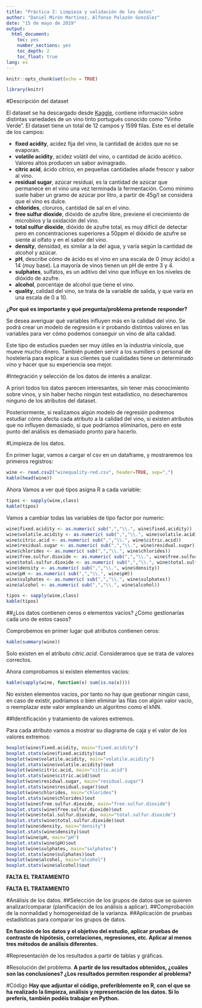 ---
title: "Práctica 2: Limpieza y validación de los datos"
author: "Daniel Mirón Martínez, Alfonso Palazón González"
date: "15 de mayo de 2019"
output: 
  html_document:
    toc: yes
    number_sections: yes
    toc_depth: 2
    toc_float: true 
lang: es
---

```{r setup, include=FALSE}
knitr::opts_chunk$set(echo = TRUE)
```

```{r load_libraries, include=FALSE}
library(knitr)
```

#Descripción del dataset

El dataset se ha descargado desde [Kaggle](https://www.kaggle.com/uciml/red-wine-quality-cortez-et-al-2009), contiene información sobre distintas variedades de un vino tinto portugués conocido como "Vinho Verde". El dataset tiene un total de 12 campos y 1599 filas. Este es el detalle de los campos:

* **fixed acidity**, acidez fija del vino, la cantidad de ácidos que no se evaporan.
* **volatile acidity**, acidez volátil del vino, o cantidad de ácido acético. Valores altos producen un sabor avinagrado.
* **citric acid**, ácido cítrico, en pequeñas cantidades añade frescor y sabor al vino.
* **residual sugar**, azúcar residual, es la cantidad de azúcar que permanece en el vino una vez terminada la fermentación. Como mínimo suele haber un gramo de azúcar por litro, a partir de 45g/l se considera que el vino es dulce.
* **chlorides**, cloruros, cantidad de sal en el vino.
* **free sulfur dioxide**, dióxido de azufre libre, previene el crecimiento de microbiios y la oxidación del vino.
* **total sulfur dioxide**, dióxido de azufre total, es muy difícil de detectar pero en concentraciones superiores a 50ppm el dióxido de azufre se siente al olfato y en el sabor del vino.
* **density**, densidad, es similar a la del agua, y varía según la cantidad de alcohol y azúcar.
* **pH**, describe cómo de ácido es el vino en una escala de 0 (muy ácido) a 14 (muy base). La mayoría de vinos tienen un pH de entre 3 y 4.
* **sulphates**, sulfatos, es un aditivo del vino que influye en los niveles de dióxido de azufre.
* **alcohol**, porcentaje de alcohol que tiene el vino.
* **quality**, calidad del vino, se trata de la variable de salida, y que varía en una escala de 0 a 10.

**¿Por qué es importante y qué pregunta/problema pretende responder?**

Se desea averiguar qué variables influyen más en la calidad del vino. Se podrá crear un modelo de regresión e ir probando distintos valores en las variables para ver cómo podemos conseguir un vino de alta calidad.

Este tipo de estudios pueden ser muy útiles en la industria vinícola, que mueve mucho dinero. También pueden servir a los sumillers o personal de hostelería para explicar a sus clientes qué cualidades tiene un determinado vino y hacer que su experiencia sea mejor.

#Integración y selección de los datos de interés a analizar. 

A priori todos los datos parecen interesantes, sin tener más conocimiento sobre vinos, y sin haber hecho ningún test estadístico, no desecharemos ninguno de los atributos del dataset. 

Posteriormente, si realizamos algún modelo de regresión podremos estudiar cómo afecta cada atributo a la calidad del vino, si existen atributos que no influyen demasiado, sí que podríamos eliminarlos, pero en este punto del análisis es demasiado pronto para hacerlo.

#Limpieza de los datos.

En primer lugar, vamos a cargar el csv en un dataframe, y mostraremos los primeros registros:

```{r}
wine <- read.csv2("winequality-red.csv", header=TRUE, sep=",")
kable(head(wine))
```

Ahora Vamos a ver qué tipos asigna R a cada variable:

```{r}
tipos <- sapply(wine,class)
kable(tipos)
```

Vamos a cambiar todas las variables de tipo factor por numeric:

```{r}
wine$fixed.acidity <- as.numeric( sub(",","\\.", wine$fixed.acidity))
wine$volatile.acidity <- as.numeric( sub(",","\\.", wine$volatile.acidity))
wine$citric.acid <- as.numeric( sub(",","\\.", wine$citric.acid))
wine$residual.sugar <- as.numeric( sub(",","\\.", wine$residual.sugar))
wine$chlorides <- as.numeric( sub(",","\\.", wine$chlorides))
wine$free.sulfur.dioxide <- as.numeric( sub(",","\\.", wine$free.sulfur.dioxide))
wine$total.sulfur.dioxide <- as.numeric( sub(",","\\.", wine$total.sulfur.dioxide))
wine$density <- as.numeric( sub(",","\\.", wine$density))
wine$pH <- as.numeric( sub(",","\\.", wine$pH))
wine$sulphates <- as.numeric( sub(",","\\.", wine$sulphates))
wine$alcohol <- as.numeric( sub(",","\\.", wine$alcohol))

```

```{r}
tipos <- sapply(wine,class)
kable(tipos)
```

##¿Los datos contienen ceros o elementos vacíos? ¿Cómo gestionarías cada uno de estos casos?

Comprobemos en primer lugar qué atributos contienen ceros:

```{r}
kable(summary(wine))
```

Solo existen en el atributo _citric.acid_. Consideramos que se trata de valores correctos.


Ahora comprobamos si existen elementos vacíos:

```{r}
kable(sapply(wine, function(x) sum(is.na(x))))
```

No existen elementos vacíos, por tanto no hay que gestionar ningún caso, en caso de existir, podríamos o bien eliminar las filas con algún valor vacío, o reemplazar este valor empleando un algoritmo como el kNN.

##Identificación y tratamiento de valores extremos.

Para cada atributo vamos a mostrar su diagrama de caja y el valor de los valores extremos:

```{r}
boxplot(wine$fixed.acidity, main="fixed.acidity")
boxplot.stats(wine$fixed.acidity)$out
boxplot(wine$volatile.acidity, main="volatile.acidity")
boxplot.stats(wine$volatile.acidity)$out
boxplot(wine$citric.acid, main="citric.acid")
boxplot.stats(wine$citric.acid)$out
boxplot(wine$residual.sugar, main="residual.sugar")
boxplot.stats(wine$residual.sugar)$out
boxplot(wine$chlorides, main="chlorides")
boxplot.stats(wine$chlorides)$out
boxplot(wine$free.sulfur.dioxide, main="free.sulfur.dioxide")
boxplot.stats(wine$free.sulfur.dioxide)$out
boxplot(wine$total.sulfur.dioxide, main="total.sulfur.dioxide")
boxplot.stats(wine$total.sulfur.dioxide)$out
boxplot(wine$density, main="density")
boxplot.stats(wine$density)$out
boxplot(wine$pH, main="pH")
boxplot.stats(wine$pH)$out
boxplot(wine$sulphates, main="sulphates")
boxplot.stats(wine$sulphates)$out
boxplot(wine$alcohol, main="alcohol")
boxplot.stats(wine$alcohol)$out
```

**FALTA EL TRATAMIENTO**

**FALTA EL TRATAMIENTO**



#Análisis de los datos.
##Selección de los grupos de datos que se quieren analizar/comparar (planificación de los análisis a aplicar).
##Comprobación de la normalidad y homogeneidad de la varianza.
##Aplicación de pruebas estadísticas para comparar los grupos de datos. 

**En función de los datos y el objetivo del estudio, aplicar pruebas de contraste de hipótesis, correlaciones, regresiones, etc. Aplicar al menos tres métodos de análisis diferentes.**

#Representación de los resultados a partir de tablas y gráficas.

#Resolución del problema.
**A partir de los resultados obtenidos, ¿cuáles son las conclusiones? ¿Los resultados permiten responder al problema?**

#Código
**Hay que adjuntar el código, preferiblemente en R, con el que se ha realizado la limpieza, análisis y representación de los datos. Si lo preferís, también podéis trabajar en Python.**
